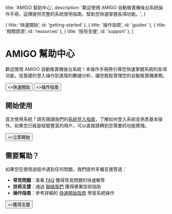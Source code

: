 
  title: 'AMIGO 幫助中心',
  description:
    '歡迎使用 AMIGO 自動販賣機後台系統操作手冊，這裡提供完整的系統使用指南，幫助您快速掌握各項功能。',
}

  { title: '快速開始', id: 'getting-started' },
  { title: '操作指南', id: 'guides' },
  { title: '相關資源', id: 'resources' },
  { title: '技術支援', id: 'support' },
]

<HeroPattern />

# AMIGO 幫助中心

歡迎使用 AMIGO 自動販賣機後台系統！本操作手冊將引導您快速掌握系統的各項功能，從基礎的登入操作到進階的數據分析，讓您輕鬆管理您的自動販賣機業務。

<div className="not-prose mt-6 mb-16 flex gap-3">
  <Button href="/getting-started" arrow="right">
    <>快速開始</>
  </Button>
  <Button href="/quickstart" variant="outline">
    <>操作指南</>
  </Button>
</div>

## 開始使用

首次使用系統？請先閱讀我們的[系統登入指南](/getting-started)，了解如何登入系統並熟悉基本操作。如果您已經是經驗豐富的用戶，可以直接跳轉到您需要的功能模塊。

<div className="not-prose">
  <Button href="/getting-started" variant="text" arrow="right">
    <>立即開始</>
  </Button>
</div>

<Guides />

<Resources />

## 需要幫助？

如果您在使用過程中遇到任何問題，我們提供多種支援管道：

- **常見問題**：查看 [FAQ](/support/faq) 獲得常見問題的快速解答
- **技術支援**：通過 [聯絡我們](/support/contact) 獲得專業技術協助
- **操作指南**：參考詳細的 [快速開始指南](/getting-started) 學習系統操作

<div className="not-prose">
  <Button href="/support" variant="text" arrow="right">
    <>獲得支援</>
  </Button>
</div>
